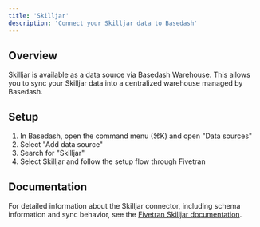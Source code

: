 ```yaml
---
title: 'Skilljar'
description: 'Connect your Skilljar data to Basedash'
---
```


## Overview

Skilljar is available as a data source via Basedash Warehouse. This allows you to sync your Skilljar data into a centralized warehouse managed by Basedash.

## Setup

1. In Basedash, open the command menu (⌘K) and open "Data sources"
2. Select "Add data source"
3. Search for "Skilljar"
4. Select Skilljar and follow the setup flow through Fivetran

## Documentation

For detailed information about the Skilljar connector, including schema information and sync behavior, see the [Fivetran Skilljar documentation](https://fivetran.com/docs/connectors/applications/skilljar).
